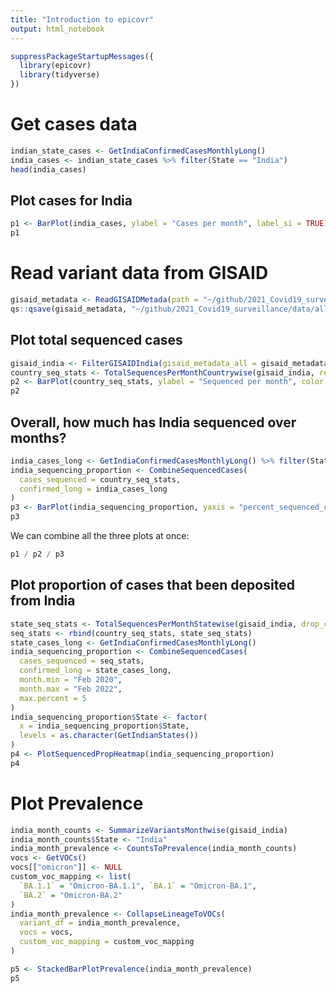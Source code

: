 ```yaml
---
title: "Introduction to epicovr"
output: html_notebook
---
```


```r
suppressPackageStartupMessages({
  library(epicovr)
  library(tidyverse)
})
```


# Get cases data

```r
indian_state_cases <- GetIndiaConfirmedCasesMonthlyLong()
india_cases <- indian_state_cases %>% filter(State == "India")
head(india_cases)
```


## Plot cases for India

```r
p1 <- BarPlot(india_cases, ylabel = "Cases per month", label_si = TRUE)
p1
```


# Read variant data from GISAID

```r
gisaid_metadata <- ReadGISAIDMetada(path = "~/github/2021_Covid19_surveillance/data/all_metadata/metadata_tsv_2022_03_31.tar.xz")
qs::qsave(gisaid_metadata, "~/github/2021_Covid19_surveillance/data/all_metadata/metadata_tsv_2022_03_31.qs")
```


## Plot total sequenced cases


```r
gisaid_india <- FilterGISAIDIndia(gisaid_metadata_all = gisaid_metadata)
country_seq_stats <- TotalSequencesPerMonthCountrywise(gisaid_india, rename_country_as_state = TRUE)
p2 <- BarPlot(country_seq_stats, ylabel = "Sequenced per month", color = "slateblue1", label_si = TRUE)
p2
```


## Overall, how much has India sequenced over months?

```r
india_cases_long <- GetIndiaConfirmedCasesMonthlyLong() %>% filter(State == "India")
india_sequencing_proportion <- CombineSequencedCases(
  cases_sequenced = country_seq_stats,
  confirmed_long = india_cases_long
)
p3 <- BarPlot(india_sequencing_proportion, yaxis = "percent_sequenced_collected", ylabel = "%  deposited to GISAID", color = "yellowgreen")
p3
```

We can combine all the three plots at once:

```r
p1 / p2 / p3
```

## Plot proportion of cases that been deposited from India

```r
state_seq_stats <- TotalSequencesPerMonthStatewise(gisaid_india, drop_country = TRUE)
seq_stats <- rbind(country_seq_stats, state_seq_stats)
state_cases_long <- GetIndiaConfirmedCasesMonthlyLong()
india_sequencing_proportion <- CombineSequencedCases(
  cases_sequenced = seq_stats,
  confirmed_long = state_cases_long,
  month.min = "Feb 2020",
  month.max = "Feb 2022",
  max.percent = 5
)
india_sequencing_proportion$State <- factor(
  x = india_sequencing_proportion$State,
  levels = as.character(GetIndianStates())
)
p4 <- PlotSequencedPropHeatmap(india_sequencing_proportion)
p4
```

# Plot Prevalence

```r
india_month_counts <- SummarizeVariantsMonthwise(gisaid_india)
india_month_counts$State <- "India"
india_month_prevalence <- CountsToPrevalence(india_month_counts)
vocs <- GetVOCs()
vocs[["omicron"]] <- NULL
custom_voc_mapping <- list(
  `BA.1.1` = "Omicron-BA.1.1", `BA.1` = "Omicron-BA.1",
  `BA.2` = "Omicron-BA.2"
)
india_month_prevalence <- CollapseLineageToVOCs(
  variant_df = india_month_prevalence,
  vocs = vocs,
  custom_voc_mapping = custom_voc_mapping
)

p5 <- StackedBarPlotPrevalence(india_month_prevalence)
p5
```
